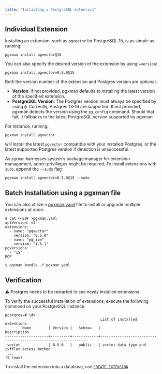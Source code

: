```yaml
---
title: "Installing a PostgreSQL extension"
---
```


## Individual Extension

Installing an extension, such as `pgvector` for PostgreSQL
15, is as simple as running:

```console
pgxman install pgvector@15
```

You can also specify the desired version of the extension by using `=version`:

```console
pgxman install pgvector=0.5.0@15
```

Both the version number of the extension and Postgres version are optional:

* **Version**: If not provided, pgxman defaults to installing the latest version of the specified extension.
* **PostgreSQL Version**: The Postgres version must always be specified by using `@`. Currently, Postgres
13-16 are supported. If not provided, pgxman detects the version using the `pg_config` command. Should that fail,
it fallbacks to the latest PostgreSQL version supported by pgxman.

For instance, running:

```console
pgxman install pgvector
```

will install the latest `pgvector` compatible with your installed Postgres, or the latest supported Postgres version if detection is unsuccessful.

As `pgxman` harnesses system's package manager for extension management,
admin privilleges might be required. To install extensions with `sudo`,
append the `--sudo` flag:

```console
pgxman install pgvector=0.5.0@15 --sudo
```

## Batch Installation using a pgxman file

You can also utilize a [pgxman.yaml](spec/pgxman.yaml.md) file to install or upgrade
multiple extensions at once:

```console
$ cat <<EOF >pgxman.yaml
apiVersion: v1
extensions:
  - name: "pgvector"
    version: "0.5.0"
  - name: "pg_ivm"
    version: "1.5.1"
pgVersions:
  - "15"
EOF

$ pgxman bundle -f pgxman.yaml
```

## Verification

⚠️ Postgres needs to be restarted to see newly installed extensions.

To verify the successful installation of extensions, execute the following
command on your PostgreSQL instance:

```psql
postgres=# \dx
                                            List of installed extensions
        Name        | Version |   Schema   |                              Description
--------------------+---------+------------+----------------------------------------------------------------
 vector             | 0.5.0   |   public   | vector data type and ivfflat access method
 ...
(9 rows)
```

To install the extension into a database, use [`CREATE
EXTENSION`](https://www.postgresql.org/docs/current/sql-createextension.html).